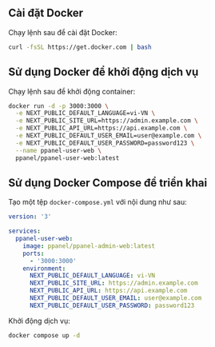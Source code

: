 ## Cài đặt Docker

Chạy lệnh sau để cài đặt Docker:

```bash
curl -fsSL https://get.docker.com | bash
```

## Sử dụng Docker để khởi động dịch vụ

Chạy lệnh sau để khởi động container:

```bash
docker run -d -p 3000:3000 \
  -e NEXT_PUBLIC_DEFAULT_LANGUAGE=vi-VN \
  -e NEXT_PUBLIC_SITE_URL=https://admin.example.com \
  -e NEXT_PUBLIC_API_URL=https://api.example.com \
  -e NEXT_PUBLIC_DEFAULT_USER_EMAIL=user@example.com \
  -e NEXT_PUBLIC_DEFAULT_USER_PASSWORD=password123 \
  --name ppanel-user-web \
  ppanel/ppanel-user-web:latest
```

## Sử dụng Docker Compose để triển khai

Tạo một tệp `docker-compose.yml` với nội dung như sau:

```yaml
version: '3'

services:
  ppanel-user-web:
    image: ppanel/ppanel-admin-web:latest
    ports:
      - '3000:3000'
    environment:
      NEXT_PUBLIC_DEFAULT_LANGUAGE: vi-VN
      NEXT_PUBLIC_SITE_URL: https://admin.example.com
      NEXT_PUBLIC_API_URL: https://api.example.com
      NEXT_PUBLIC_DEFAULT_USER_EMAIL: user@example.com
      NEXT_PUBLIC_DEFAULT_USER_PASSWORD: password123
```

Khởi động dịch vụ:

```bash
docker compose up -d
```


<Giscus />
